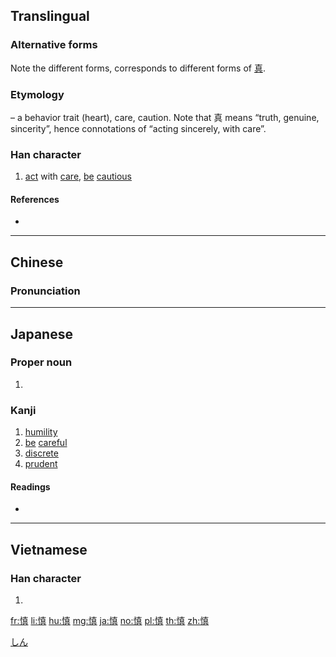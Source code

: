 {{also|愼|惧}}
==Translingual==
{{ja-forms|慎|慎|慎}}

===Alternative forms===
Note the different forms, corresponds to different forms of [[真]].

===Etymology===
{{Han compound|心|alt1=忄|t1=heart|真|ls=psc|c1=s|c2=p}} – a behavior trait (heart), care, caution. Note that 真 means “truth, genuine, sincerity”, hence connotations of “acting sincerely, with care”.

===Han character===
{{Han char|rn=61|rad=心|as=10|sn=13|four=94081|canj=PJBC|ids=⿰忄真}}

# [[act]] with [[care]], [[be]] [[cautious]]

====References====
* {{Han ref|kx=0398.261|dkj=11024|dj=0735.350|hdz=42336.020|uh=614E|ud=24910|bh=B756|bd=46934}}

----

==Chinese==
{{zh-forms}}

===Pronunciation===
{{zh-pron
|m=shèn
|c=san6
|mc=
|oc=y
|ma=
|cat=v
}}

----

==Japanese==

===Proper noun===
{{ja-pos|proper|しん}}

# {{given name|male|lang=ja|sort=しん}}
[[Category:Japanese male given names|しん]]

===Kanji===
{{ja-kanji|grade=c|rs=心10}}

# [[humility]]
# [[be]] [[careful]]
# [[discrete]]
# [[prudent]]

====Readings====
* {{ja-readings|goon=[[じん]] (jin) {{non-joyo-reading}}|kanon=[[しん]] (shin)|kun=[[つつしむ]] (tsutsushimu), [[つつしみ]] (tsutsushimi)}}

----

==Vietnamese==

===Han character===
{{vi-hantu|[[thận]]|rs=心10}}

# {{defn|lang=vi|sort=心10}}

[[fr:慎]]
[[li:慎]]
[[hu:慎]]
[[mg:慎]]
[[ja:慎]]
[[no:慎]]
[[pl:慎]]
[[th:慎]]
[[zh:慎]]